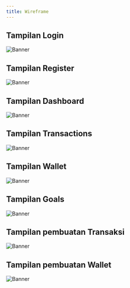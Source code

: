 ---
title: Wireframe
---

## Tampilan Login
![Banner](/images/wire1.png)

## Tampilan Register
![Banner](/images/wire2.png)

## Tampilan Dashboard
![Banner](/images/wire3.png)

## Tampilan Transactions
![Banner](/images/wire4.png)


## Tampilan Wallet
![Banner](/images/wire5.png)

## Tampilan Goals
![Banner](/images/wire6.png)

## Tampilan pembuatan Transaksi
![Banner](/images/wire8.png)

## Tampilan pembuatan Wallet
![Banner](/images/wire9.png)



